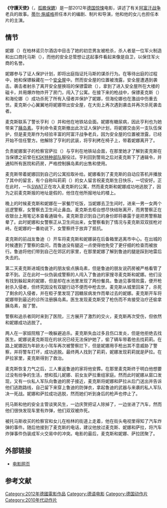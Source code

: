 {{Infobox film
| name           = 守護天使
| original_name  = Schutzengel
| image          = Shutzengel poster.jpg
| director       = [[蒂尔·施威格|蒂尔·施威格]]
| producer       = [[蒂尔·施威格|蒂尔·施威格]]
| screenplay     = [[蒂尔·施威格|蒂尔·施威格]]
| based on       = 
| starring       = [[蒂尔·施威格|蒂尔·施威格]]、{{link-de|露娜·施威格|Luna Schweiger}}
| music          = [[Martin_Todsharow|Martin Todsharow]]
| cinematography = [[Adrian_Cranage|Adrian Cranage]]
| editing        = [[Constantin_von_Seld|Constantin von Seld]]
| distributor    = 
| released       = {{Flagicon|DEU}} 2012年9月27日<br />{{Flagicon|CHN}} 2014年6月13日
| runtime        = 133 分钟<ref name="cm">{{Internetquelle | url=http://cinemaxx.de/programm/film/schutzengel/20050 | titel=Schutzengel | hrsg=[[Cinemaxx|Cinemaxx]] | zugriff=2012-09-27 | offline=ja | archiv-url=https://web.archive.org/web/20120927035322/http://cinemaxx.de/programm/film/schutzengel/20050 | archiv-datum=2012-09-27 }} {{Wayback|url=http://cinemaxx.de/programm/film/schutzengel/20050 |date=20120927035322 }}</ref>
| country        = {{Flagicon|DEU}} [[德国|德国]]
| language       = 德语
}}

'''《守護天使》'''（{{lang-de|Schutzengel}}，[[孤膽保鑣|孤膽保鑣]]）是一部2012年[[德国|德国]][[惊悚|惊悚]]电影，讲述了有关[[阿富汗战争_(2001年)|阿富汗战争]]老兵的故事。[[蒂尔·施威格|蒂尔·施威格]]担任本片的编剧、制片和导演，他和他的女儿{{link-de|露娜·施威格|Luna Schweiger}}也担任本片的主演。

== 情节 ==
妮娜（{{lang|de|Nina}}）在柏林诺贝尔酒店中目击了她的初恋男友被枪杀，杀人者是一位军火制造和出口商托马斯（{{lang|de|Thomas}}），而他的安全总管想让这起事件看起来像是自卫，以保住军火商的名誉。

妮娜参与了证人保护计划，即将出庭指证托马斯的谋杀行为。在等待出庭的过程中，她和保镖躲藏在一个[[安全屋|安全屋]]中。然而安全屋的位置被洩露，安全屋遭遇到袭击。袭击者射杀了离开安全屋换班的保镖雷欧（{{lang|de|Leo}}），拿到了进入安全屋所在大楼的磁卡，并用爆炸物炸开了房门，闯入了公寓。在接下来的枪战中，保镖麦克斯（{{lang|de|Max}}）和海伦娜（{{lang|de|Helena}}）成功杀死了所有入侵者并保护了妮娜，但海伦娜也在激战中伤重去世。麦克斯小心翼翼地将妮娜带出安全屋，在大街上再次遇到袭击并再次杀死袭击者。

麦克斯联系了警长亨利（{{lang|de|Henri}}）并和他在地铁站会面。妮娜有糖尿病，因此亨利也为她带来了[[胰岛素|胰岛素]]。亨利命令麦克斯撤出此次证人保护计划，将妮娜交由另一支队伍保护，但是麦克斯作为经验丰富的阿富汗战争老兵，因为安全屋的位置被泄露，已经开始不信任警方。他解除了亨利的武装，将亨利拷在椅子上，带着妮娜离开了。

负责妮娜案子的检察官萨拉（{{lang|de|Sara}}）与亨利在地铁站会面，在那里她才了解到麦克斯在当保镖之前曾在[[KSK特种部队|KSK特种部队]]服役过。亨利回到警局之后对麦克斯下了通辑令，并通知所有医院和药房，严格控制胰岛素的出售和使用。

麦克斯带着妮娜回到自己的公寓拾取补给。妮娜看到了麦克斯的自动应答机并播放了其中的留言，有个自称叫莉莉（{{lang|de|Lilly}}）的女人留言祝麦克斯生日快乐，一切安好。正在此时，一队[[特种武器和战术部队|SWAT]]正在攻入麦克斯的公寓，然而麦克斯和妮娜成功地逃脱了，因为之前麦克斯报的地址是假的，他住在他所报地址的楼上。

晚上的时候麦克斯和妮娜在一家餐厅吃饭，当妮娜去卫生间时，进来一男一女两个巡逻警察，女警察去卫生间止鼻血。麦克斯去柜台想尽快结账离开，而男警察正在收银台上用笔记本查看通辑令。麦克斯意识到自己的身份即将暴露于是把男警察敲晕了。此时妮娜和女警察正从卫生间出来，女警察看到了情况与麦克斯双双拔枪对峙。在妮娜的一番劝说下，女警察终于放弃了抵抗。

麦克斯的前战友鲁迪（{{lang|de|Rudi}}）开车将麦克斯和妮娜装在后备箱里逃离市中心。在出城的时候遭到了警察的盘问，而鲁迪没有腿这一点使得他免受了更仔细的检查而被放行。鲁迪将他们带到自己在郊区的家里，在那里妮娜了解到鲁迪的腿是踩到地雷后失去的。

第二天麦克斯进城找鲁迪的朋友偷点胰岛素，但是鲁迪的朋友说药房被严格看管了拿不到。正在此时一伙伪装成警察的人闯入了鲁迪的家搜寻麦克斯和妮娜。他们没有找到躲起来的妮娜，但是却在水池里发现了两份餐具。鲁迪见事情败露，便开枪射杀入侵者，但终究因没有双腿行动不便而中枪去世。麦克斯从城里回来了，杀死了剩余的入侵者，并在柜子里发现了因糖尿病发作而晕过去的妮娜。麦克斯开车将妮娜带到最近的诊所注册胰岛素。医生发现麦克斯受了枪伤而不肯接受治疗还偷拿胰岛素，报了警。

警察和追杀者同时来到了医院，三方展开了激烈的交火，麦克斯再次受伤，但依然和妮娜成功逃脱了。

两人在一家妓院租了一晚躲避追杀。麦克斯失血过多且伤口发炎，但是他拒绝去找医生。妮娜说麦克斯现在的状况已经无法保护她了，偷了辆车带着他去找莉莉。在路上妮娜因为年龄太小驾车再次被警察拦下，但是妮娜用手枪出其不意威胁了警察，并将警车打坏，成功逃脱。最终两人找到了莉莉，妮娜发现莉莉就是萨拉。在萨拉家里，麦克斯得到了救治。

麦克斯恢复力气之后，三人重返鲁迪的家将他安葬。在那里麦克斯终于明白他想要过没有纷争的生活，想和孤儿妮娜、前女友萨拉重组家庭。然而此时妮娜从窗口发现，又有一伙私人军队向鲁迪的房子接近，麦克斯将妮娜和萨拉从后门送出并告诉他们逃跑路线，自己留下来穿上鲁迪的防弹衣，拿起鲁迪的武器与来袭的私人军队决一死战。妮娜和萨拉成功逃脱，然而她们听到身后的枪声也停止了。

托马斯和他的安全主管谈笑风生，一边庆贺把证人除掉了，一边坐进了汽车，然而他们很快发现车里有炸弹，他们双双被炸死。

被托马斯收买的检察官和女儿在柏林的街道上走着，他在街头电视里得知了汽车炸弹的事件。随后他接到了麦克斯的电话，建议他放过麦克斯、妮娜和萨拉，将汽车炸弹事件伪装成军火交易中的冲突。电影的最后，麦克斯和妮娜、萨拉团聚了。

== 外部链接 ==
* [https://web.archive.org/web/20141022002503/http://wwws.warnerbros.de/schutzengel/#/home 电影网页]

== 参考文献 ==
{{reflist}}

[[Category:2012年德國電影作品|Category:2012年德國電影作品]]
[[Category:德语电影|Category:德语电影]]
[[Category:德国动作片|Category:德国动作片]]
[[Category:2010年代动作片|Category:2010年代动作片]]